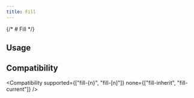 ```yaml
---
title: Fill
---
```



{/* # Fill */}

## Usage

<RNSVG />

## Compatibility

<Compatibility
  supported={["fill-{n}", "fill-[n]"]}
  none={["fill-inherit", "fill-current"]}
/>
